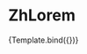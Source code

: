 

<Meta title="ZhLorem" component={ZhLorem} />


# ZhLorem

<ArgsTable of={ZhLorem} />

<Canvas>
  <Story
    name="Basic Usage"
    args={{
      sentence: 1,
      avgWordsPerSentence: 8,
    }}
    argTypes={{
      sentence: { control: { type: 'range', min: 1, max: 20 } },
      avgWordsPerSentence: { control: { type: 'range', min: 1, max: 20 } },
    }}
  >
    {Template.bind({})}
  </Story>
</Canvas>
